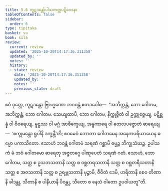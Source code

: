 ```yaml
---
title: 5.6 ကူဋဒန္တော်ပါသကတ္တပဋိဝေဒနာ
tableOfContents: false
sidebar:
  order: 6
type: tipitaka
basket: su
book: sila
review:
  current: review
  updated: '2025-10-20T14:17:36.311358'
  updated_by: ''
  notes: ''
  history:
  - state: review
    date: '2025-10-20T14:17:36.311358'
    updated_by: ''
    notes: ''
    previous_state: draft
---
```



<DynamicBreadcrumb />


<ReviewStatus review={frontmatter.review} showDetails={true} />

<HypothesisAnnotation frontmatter={frontmatter} />

<Division number="354" book="sila" e="ch" v="6" p="140">

<Paragraph number="590" book="sila">
ဧဝံ ဝုတ္တေ, ကူဋဒန္တော ဗြာဟ္မဏော ဘဂဝန္တံ ဧတဒဝေါစ—  “အဘိက္ကန္တံ, ဘော ဂေါတမ, အဘိက္ကန္တံ, ဘော ဂေါတမ. သေယျထာပိ, ဘော ဂေါတမ, နိက္ကုဇ္ဇိတံ ဝါ ဥက္ကုဇ္ဇေယျ, ပဋိစ္ဆန္နံ ဝါ ဝိဝရေယျ, မူဠှဿ ဝါ မဂ္ဂံ အာစိက္ခေယျ, အန္ဓကာရေ ဝါ တေလပဇ္ဇောတံ ဓာရေယျ—  ‘စက္ခုမန္တော ရူပါနိ ဒက္ခန္တီ’တိ; ဧဝမေဝံ ဘောတာ ဂေါတမေန အနေကပရိယာယေန ဓမ္မော ပကာသိတော. ဧသာဟံ ဘဝန္တံ ဂေါတမံ သရဏံ ဂစ္ဆာမိ ဓမ္မဉ္စ ဘိက္ခုသံဃဉ္စ. ဥပါသကံ မံ ဘဝံ ဂေါတမော ဓာရေတု အဇ္ဇတဂ္ဂေ ပါဏုပေတံ သရဏံ ဂတံ. ဧသာဟံ, ဘော ဂေါတမ, သတ္တ စ ဥသဘသတာနိ သတ္တ စ ဝစ္ဆတရသတာနိ သတ္တ စ ဝစ္ဆတရီသတာနိ သတ္တ စ အဇသတာနိ သတ္တ စ ဥရဗ္ဘသတာနိ မုဉ္စာမိ, ဇီဝိတံ ဒေမိ, ဟရိတာနိ စေဝ တိဏာနိ ခါဒန္တု, သီတာနိ စ ပါနီယာနိ ပိဝန္တု, သီတော စ နေသံ ဝါတော ဥပဝါယတူ”တိ.
</Paragraph>
</Division>